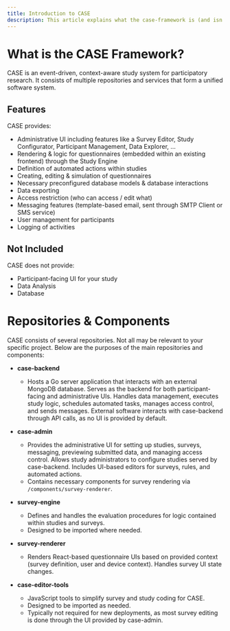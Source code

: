 ```yaml
---
title: Introduction to CASE
description: This article explains what the case-framework is (and isn't) and outlines the main purpose of the different repositories.
---
```


# What is the CASE Framework?

CASE is an event-driven, context-aware study system for participatory research. It consists of multiple repositories and services that form a unified software system.

## Features

CASE provides:

- Administrative UI including features like a Survey Editor, Study Configurator, Participant Management, Data Explorer, ...
- Rendering & logic for questionnaires (embedded within an existing frontend) through the Study Engine
- Definition of automated actions within studies
- Creating, editing & simulation of questionnaires
- Necessary preconfigured database models & database interactions
- Data exporting
- Access restriction (who can access / edit what)
- Messaging features (template-based email, sent through SMTP Client or SMS service)
- User management for participants
- Logging of activities

## Not Included

CASE does not provide:

- Participant-facing UI for your study
- Data Analysis
- Database

# Repositories & Components

CASE consists of several repositories. Not all may be relevant to your specific project. Below are the purposes of the main repositories and components:

- **case-backend**

  - Hosts a Go server application that interacts with an external MongoDB database. Serves as the backend for both participant-facing and administrative UIs. Handles data management, executes study logic, schedules automated tasks, manages access control, and sends messages. External software interacts with case-backend through API calls, as no UI is provided by default.

- **case-admin**

  - Provides the administrative UI for setting up studies, surveys, messaging, previewing submitted data, and managing access control. Allows study administrators to configure studies served by case-backend. Includes UI-based editors for surveys, rules, and automated actions.
  - Contains necessary components for survey rendering via `/components/survey-renderer`.

- **survey-engine**

  - Defines and handles the evaluation procedures for logic contained within studies and surveys.
  - Designed to be imported where needed.

- **survey-renderer**

  - Renders React-based questionnaire UIs based on provided context (survey definition, user and device context). Handles survey UI state changes.

- **case-editor-tools**
  - JavaScript tools to simplify survey and study coding for CASE.
  - Designed to be imported as needed.
  - Typically not required for new deployments, as most survey editing is done through the UI provided by case-admin.
